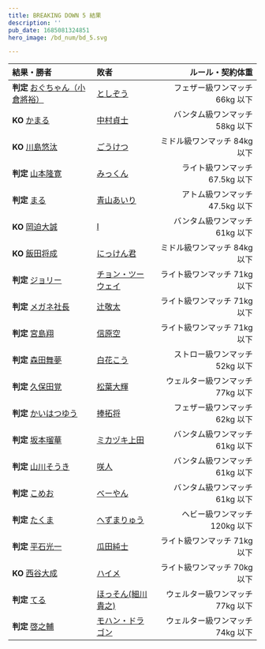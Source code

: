 ```yaml
---
title: BREAKING DOWN 5 結果
description: ''
pub_date: 1685081324851
hero_image: /bd_num/bd_5.svg

---
```

| 結果・勝者 | 敗者 | ルール・契約体重 |
| :--------- | :-------- | ---------------: |
|**判定** [おぐちゃん（小倉將裕）](/fighters/oguchan)|[としぞう](/fighters/toshizou)|フェザー級ワンマッチ 66kg 以下|
|**KO** [かまる](/fighters/kamaru)|[中村貞士](/fighters/nakamura_tadashi)|バンタム級ワンマッチ 58kg 以下|
|**KO** [川島悠汰](/fighters/kawashima_yuta)|[ごうけつ](/fighters/gouketu)|ミドル級ワンマッチ 84kg 以下|
|**判定** [山本隆寛](/fighters/yamamoto_takahiro)|[みっくん](/fighters/mikkun)|ライト級ワンマッチ 67.5kg 以下|
|**判定** [まる](/fighters/maru)|[青山あいり](/fighters/aoyama_airi)|アトム級ワンマッチ 47.5kg 以下|
|**KO** [岡迫大誠](/fighters/okasako_taisei)|[I](/fighters/i)|バンタム級ワンマッチ61kg 以下|
|**KO** [飯田将成](/fighters/iida_masanari)|[にっけん君](/fighters/nikkenkun)|ミドル級ワンマッチ 84kg 以下|
|**判定** [ジョリー](/fighters/joly)|[チョン・ツーウェイ](/fighters/cong_zhuwei)|ライト級ワンマッチ 71kg 以下|
|**判定** [メガネ社長](/fighters/megane_shacho)|[辻󠄀敬太](/fighters/tsuji_keita)|ライト級ワンマッチ 71kg 以下|
|**判定** [宮島翔](/fighters/miyajima_sho)|[信原空](/fighters/nobuhara_sora)|ライト級ワンマッチ 71kg 以下|
|**判定** [森田舞夢](/fighters/morita_maimu)|[白花こう](/fighters/shirahana_kou)|ストロー級ワンマッチ 52kg 以下|
|**判定** [久保田覚](/fighters/kubota_satoru)|[松葉大輝](/fighters/matsuba_daiki)|ウェルター級ワンマッチ 77kg 以下|
|**判定** [かいはつゆう](/fighters/kaihatuyu)|[捧拓将](/fighters/sasage_takumasa)|フェザー級ワンマッチ 62kg 以下|
|**判定** [坂本瑠華](/fighters/sakamoto_ruka)|[ミカヅキ上田](/fighters/mikazuchi_ueda)|バンタム級ワンマッチ 61kg 以下|
|**判定** [山川そうき](/fighters/yamakawa_souki)|[咲人](/fighters/sakito)|バンタム級ワンマッチ 61kg 以下|
|**判定** [こめお](/fighters/komeo)|[べーやん](/fighters/beyan)|バンタム級ワンマッチ 61kg 以下|
|**判定** [たくま](/fighters/takuma)|[へずまりゅう](/fighters/hezumaryu)|ヘビー級ワンマッチ 120kg 以下|
|**判定** [平石光一](/fighters/hiraishi_koichi)|[瓜田純士](/fighters/urita_junshi)|ライト級ワンマッチ 71kg 以下|
|**KO** [西谷大成](/fighters/nishitani_taisei)|[ハイメ](/fighters/hayme)|ライト級ワンマッチ 70kg 以下|
|**判定** [てる](/fighters/teru)|[ほっそん(細川貴之)](/fighters/hosson)|ウェルター級ワンマッチ 77kg 以下|
|**判定** [啓之輔](/fighters/keinosuke)|[モハン・ドラゴン](/fighters/mohan_dragon)|ウェルター級ワンマッチ 74kg 以下|
